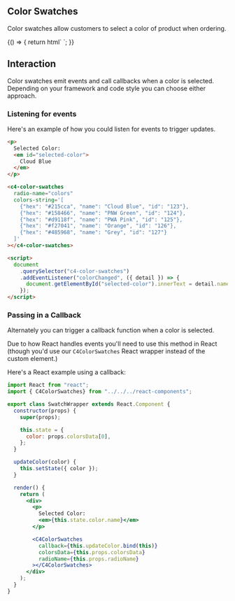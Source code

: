 
<Meta title="Components/Color Swatches" decorators={[withKnobs]} />

## Color Swatches

Color swatches allow customers to select a color of product when ordering.

<Preview>
  <Story name="Interactive">
    {() => {
      return html`
        <c4-color-swatches
          radio-name="colors"
          colors-string='[
            {"hex": "#215cca", "name": "Cloud Blue", "id": "123"},
            {"hex": "#158466", "name": "PNW Green", "id": "124"},
            {"hex": "#d9118f", "name": "PWA Pink", "id": "125"},
            {"hex": "#f27041", "name": "Orange", "id": "126"},
            {"hex": "#485968", "name": "Grey", "id": "127"}
          ]'
        ></c4-color-swatches>
      `;
    }}
  </Story>
</Preview>

## Interaction

Color swatches emit events and call callbacks when a color is selected.
Depending on your framework and code style you can choose either approach.

### Listening for events

Here's an example of how you could listen for events to trigger updates.

```html
<p>
  Selected Color:
  <em id="selected-color">
    Cloud Blue
  </em>
</p>

<c4-color-swatches
  radio-name="colors"
  colors-string='[
    {"hex": "#215cca", "name": "Cloud Blue", "id": "123"},
    {"hex": "#158466", "name": "PNW Green", "id": "124"},
    {"hex": "#d9118f", "name": "PWA Pink", "id": "125"},
    {"hex": "#f27041", "name": "Orange", "id": "126"},
    {"hex": "#485968", "name": "Grey", "id": "127"}
  ]'
></c4-color-swatches>

<script>
  document
    .querySelector("c4-color-swatches")
    .addEventListener("colorChanged", ({ detail }) => {
      document.getElementById("selected-color").innerText = detail.name;
    });
</script>
```

### Passing in a Callback

Alternately you can trigger a callback function when a color is selected.

Due to how React handles events you'll need to use this method in React (though
you'd use our `C4ColorSwatches` React wrapper instead of the custom element.)

Here's a React example using a callback:

```jsx
import React from "react";
import { C4ColorSwatches} from "../../../react-components";

export class SwatchWrapper extends React.Component {
  constructor(props) {
    super(props);

    this.state = {
      color: props.colorsData[0],
    };
  }

  updateColor(color) {
    this.setState({ color });
  }

  render() {
    return (
      <div>
        <p>
          Selected Color:
          <em>{this.state.color.name}</em>
        </p>

        <C4ColorSwatches
          callback={this.updateColor.bind(this)}
          colorsData={this.props.colorsData}
          radioName={this.props.radioName}
        ></C4ColorSwatches>
      </div>
    );
  }
}

```
